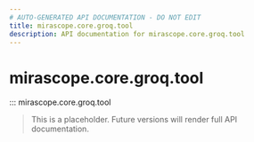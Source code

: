 ```yaml
---
# AUTO-GENERATED API DOCUMENTATION - DO NOT EDIT
title: mirascope.core.groq.tool
description: API documentation for mirascope.core.groq.tool
---
```


# mirascope.core.groq.tool

::: mirascope.core.groq.tool

> This is a placeholder. Future versions will render full API documentation.
